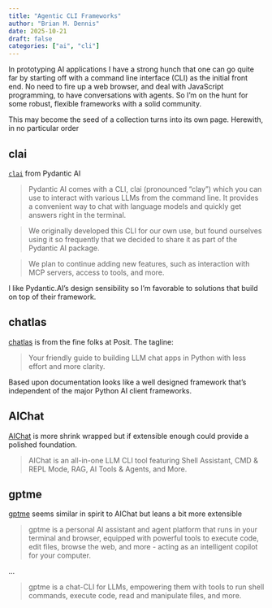 ```yaml
---
title: "Agentic CLI Frameworks"
author: "Brian M. Dennis"
date: 2025-10-21
draft: false
categories: ["ai", "cli"]
---
```


In prototyping AI applications I have a strong hunch that one can go
quite far by starting off with a command line interface (CLI) as the
initial front end. No need to fire up a web browser, and deal with
JavaScript programming, to have conversations with agents. So I’m on
the hunt for some robust, flexible frameworks with a solid community.

This may become the seed of a collection turns into its own
page. Herewith, in no particular order

## clai

[`clai`][1] from Pydantic AI

> Pydantic AI comes with a CLI, clai (pronounced "clay") which you can
> use to interact with various LLMs from the command line. It provides a
> convenient way to chat with language models and quickly get answers
> right in the terminal. 

> We originally developed this CLI for our own use, but found ourselves
> using it so frequently that we decided to share it as part of the
> Pydantic AI package. 

> We plan to continue adding new features, such as interaction with MCP
> servers, access to tools, and more. 

I like Pydantic.AI’s design sensibility so I’m favorable to solutions
that build on top of their framework.

## chatlas

[chatlas][2] is from the fine folks at Posit. The tagline:

> Your friendly guide to building LLM chat apps in Python with less
> effort and more clarity.

Based upon documentation looks like a well designed framework that’s
independent of the major Python AI client frameworks.

## AIChat

[AIChat][3] is more shrink wrapped but if extensible enough could
provide a polished foundation.

> AIChat is an all-in-one LLM CLI tool featuring Shell Assistant, CMD
> & REPL Mode, RAG, AI Tools & Agents, and More. 

## gptme

[gptme][4] seems similar in spirit to AIChat but leans a bit more extensible

> gptme is a personal AI assistant and agent platform that runs in
> your terminal and browser, equipped with powerful tools to execute
> code, edit files, browse the web, and more - acting as an
> intelligent copilot for your computer.

...

> gptme is a chat-CLI for LLMs, empowering them with tools to run
> shell commands, execute code, read and manipulate files, and more. 


[1]: https://ai.pydantic.dev/cli/
[2]: https://posit-dev.github.io/chatlas
[3]: https://github.com/sigoden/aichat
[4]: https://gptme.org/
